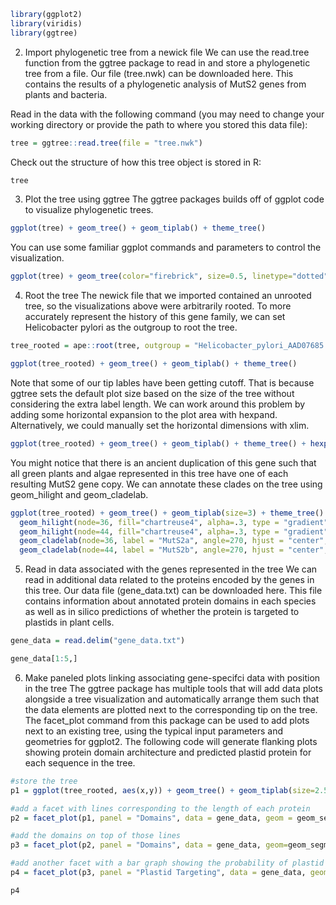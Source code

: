 
```r
library(ggplot2)
library(viridis)
library(ggtree)
```



2. Import phylogenetic tree from a newick file
We can use the read.tree function from the ggtree package to read in and store a phylogenetic tree from a file. Our file (tree.nwk) can be downloaded here. This contains the results of a phylogenetic analysis of MutS2 genes from plants and bacteria.

Read in the data with the following command (you may need to change your working directory or provide the path to where you stored this data file):


```r
tree = ggtree::read.tree(file = "tree.nwk")
```

Check out the structure of how this tree object is stored in R:

```r
tree
```

3. Plot the tree using ggtree
The ggtree packages builds off of ggplot code to visualize phylogenetic trees.


```r
ggplot(tree) + geom_tree() + geom_tiplab() + theme_tree()
```


You can use some familiar ggplot commands and parameters to control the visualization.

```r
ggplot(tree) + geom_tree(color="firebrick", size=0.5, linetype="dotted", layout="roundrect") + geom_tiplab(size=3) + theme_tree()
```

4. Root the tree
The newick file that we imported contained an unrooted tree, so the visualizations above were arbitrarily rooted. To more accurately represent the history of this gene family, we can set Helicobacter pylori as the outgroup to root the tree.

```r
tree_rooted = ape::root(tree, outgroup = "Helicobacter_pylori_AAD07685.1", resolve.root=TRUE)

ggplot(tree_rooted) + geom_tree() + geom_tiplab() + theme_tree()
```
Note that some of our tip lables have been getting cutoff. That is because ggtree sets the default plot size based on the size of the tree without considering the extra label length. We can work around this problem by adding some horizontal expansion to the plot area with hexpand. Alternatively, we could manually set the horizontal dimensions with xlim.

```r
ggplot(tree_rooted) + geom_tree() + geom_tiplab() + theme_tree() + hexpand(0.25)
```
You might notice that there is an ancient duplication of this gene such that all green plants and algae represented in this tree have one of each resulting MutS2 gene copy. We can annotate these clades on the tree using geom_hilight and geom_cladelab.

```r
ggplot(tree_rooted) + geom_tree() + geom_tiplab(size=3) + theme_tree() + hexpand(0.25) + 
  geom_hilight(node=36, fill="chartreuse4", alpha=.3, type = "gradient", to.bottom=TRUE, extend=1) + 
  geom_hilight(node=44, fill="chartreuse4", alpha=.3, type = "gradient", to.bottom=TRUE, extend=1) + 
  geom_cladelab(node=36, label = "MutS2a", angle=270, hjust = "center", offset=1, offset.text=0.1) + 
  geom_cladelab(node=44, label = "MutS2b", angle=270, hjust = "center", offset=1, offset.text=0.1)
```

5. Read in data associated with the genes represented in the tree
We can read in additional data related to the proteins encoded by the genes in this tree. Our data file (gene_data.txt) can be downloaded here. This file contains information about annotated protein domains in each species as well as in silico predictions of whether the protein is targeted to plastids in plant cells.

```r
gene_data = read.delim("gene_data.txt")

gene_data[1:5,]
```

6. Make paneled plots linking associating gene-specifci data with position in the tree
The ggtree package has multiple tools that will add data plots alongside a tree visualization and automatically arrange them such that the data elements are plotted next to the corresponding tip on the tree. The facet_plot command from this package can be used to add plots next to an existing tree, using the typical input parameters and geometries for ggplot2. The following code will generate flanking plots showing protein domain architecture and predicted plastid protein for each sequence in the tree.

```r
#store the tree
p1 = ggplot(tree_rooted, aes(x,y)) + geom_tree() + geom_tiplab(size=2.5) + hexpand(1.5) + theme_tree()

#add a facet with lines corresponding to the length of each protein
p2 = facet_plot(p1, panel = "Domains", data = gene_data, geom = geom_segment, mapping = aes(x=0, xend=Seq_Length, y=y, yend=y), size=0.5, color='black')

#add the domains on top of those lines
p3 = facet_plot(p2, panel = "Domains", data = gene_data, geom=geom_segment, aes(x=Domain_Start, xend=Domain_End, y=y, yend=y, col=Domain_Name), size=3) + theme(legend.position = "bottom") + scale_color_viridis(discrete = TRUE)

#add another facet with a bar graph showing the probability of plastid targeting
p4 = facet_plot(p3, panel = "Plastid Targeting", data = gene_data, geom=geom_col, aes(x=Plastid_Targeting), orientation = 'y', fill="chartreuse4") + theme(legend.position = "bottom")

p4
```
